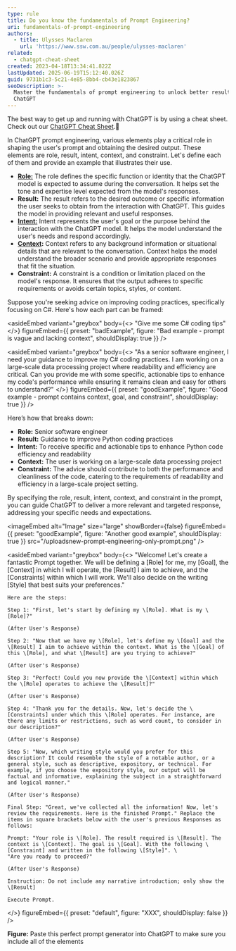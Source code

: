 ```yaml
---
type: rule
title: Do you know the fundamentals of Prompt Engineering?
uri: fundamentals-of-prompt-engineering
authors:
  - title: Ulysses Maclaren
    url: 'https://www.ssw.com.au/people/ulysses-maclaren'
related:
  - chatgpt-cheat-sheet
created: 2023-04-18T13:34:41.822Z
lastUpdated: 2025-06-19T15:12:40.026Z
guid: 9731b1c3-5c21-4e85-8bb4-cb43e1823867
seoDescription: >-
  Master the fundamentals of prompt engineering to unlock better results with
  ChatGPT
---
```


The best way to get up and running with ChatGPT is by using a cheat sheet. Check out our [ChatGPT Cheat Sheet](/chatgpt-cheat-sheet).🤖

In ChatGPT prompt engineering, various elements play a critical role in shaping the user's prompt and obtaining the desired output. These elements are role, result, intent, context, and constraint.
Let's define each of them and provide an example that illustrates their use.

* **[Role:](/give-chatgpt-a-role)**  The role defines the specific function or identity that the ChatGPT model is expected to assume during the conversation. It helps set the tone and expertise level expected from the model's responses.
* **Result:** The result refers to the desired outcome or specific information the user seeks to obtain from the interaction with ChatGPT. This guides the model in providing relevant and useful responses.
* **[Intent:](/define-intent-in-prompts)** Intent represents the user's goal or the purpose behind the interaction with the ChatGPT model. It helps the model understand the user's needs and respond accordingly.
* **[Context](/tell-chatgpt-to-ask-questions):** Context refers to any background information or situational details that are relevant to the conversation. Context helps the model understand the broader scenario and provide appropriate responses that fit the situation.
* **Constraint:** A constraint is a condition or limitation placed on the model's response. It ensures that the output adheres to specific requirements or avoids certain topics, styles, or content.

Suppose you're seeking advice on improving coding practices, specifically focusing on C#. Here's how each part can be framed:

<asideEmbed
  variant="greybox"
  body={<>
    "Give me some C# coding tips"
  </>}
  figureEmbed={{
    preset: "badExample",
    figure: "Bad example - prompt is vague and lacking context",
    shouldDisplay: true
  }}
/>

<asideEmbed
  variant="greybox"
  body={<>
    "As a senior software engineer, I need your guidance to improve my C# coding practices. I am working on a large-scale data processing project where readability and efficiency are critical. Can you provide me with some specific, actionable tips to enhance my code's performance while ensuring it remains clean and easy for others to understand?"
  </>}
  figureEmbed={{
    preset: "goodExample",
    figure: "Good example - prompt contains context, goal, and constraint",
    shouldDisplay: true
  }}
/>

Here’s how that breaks down:

* **Role:** Senior software engineer
* **Result:** Guidance to improve Python coding practices
* **Intent:** To receive specific and actionable tips to enhance Python code efficiency and readability
* **Context:** The user is working on a large-scale data processing project
* **Constraint:** The advice should contribute to both the performance and cleanliness of the code, catering to the requirements of readability and efficiency in a large-scale project setting.

By specifying the role, result, intent, context, and constraint in the prompt, you can guide ChatGPT to deliver a more relevant and targeted response, addressing your specific needs and expectations.

<imageEmbed
  alt="Image"
  size="large"
  showBorder={false}
  figureEmbed={{
    preset: "goodExample",
    figure: "Another good example",
    shouldDisplay: true
  }}
  src="/uploadsnew-prompt-engineering-only-prompt.png"
/>

<asideEmbed
  variant="greybox"
  body={<>
    "Welcome! Let's create a fantastic Prompt together. We will be defining a \[Role] for me, my \[Goal], the \[Context] in which I will operate, the \[Result] I aim to achieve, and the \[Constraints] within which I will work. We'll also decide on the writing \[Style] that best suits your preferences."
    
    Here are the steps:
    
    Step 1: "First, let's start by defining my \[Role]. What is my \[Role]?"
    
    (After User's Response)
    
    Step 2: "Now that we have my \[Role], let's define my \[Goal] and the \[Result] I aim to achieve within the context. What is the \[Goal] of this \[Role], and what \[Result] are you trying to achieve?"
    
    (After User's Response)
    
    Step 3: "Perfect! Could you now provide the \[Context] within which the \[Role] operates to achieve the \[Result]?"
    
    (After User's Response)
    
    Step 4: "Thank you for the details. Now, let's decide the \[Constraints] under which this \[Role] operates. For instance, are there any limits or restrictions, such as word count, to consider in our description?"
    
    (After User's Response)
    
    Step 5: "Now, which writing style would you prefer for this description? It could resemble the style of a notable author, or a general style, such as descriptive, expository, or technical. For example, if you choose the expository style, our output will be factual and informative, explaining the subject in a straightforward and logical manner."
    
    (After User's Response)
    
    Final Step: "Great, we've collected all the information! Now, let's review the requirements. Here is the finished Prompt." Replace the items in square brackets below with the user's previous Responses as follows:
    
    Prompt: "Your role is \[Role]. The result required is \[Result]. The context is \[Context]. The goal is \[Goal]. With the following \[Constraint] and written in the following \[Style]". \
    "Are you ready to proceed?"
    
    (After User's Response)
    
    Instruction: Do not include any narrative introduction; only show the \[Result]
    
    Execute Prompt.
  </>}
  figureEmbed={{ preset: "default", figure: "XXX", shouldDisplay: false }}
/>

**Figure:** Paste this perfect prompt generator into ChatGPT to make sure you include all of the elements

<youtubeEmbed url="https://www.youtube.com/embed/EYjG6i53-xk" description="Video: This Will Make You Better than 99% ChatGPT Users (6 min)" />

